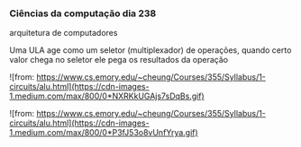 




### Ciências da computação dia 238

arquitetura de computadores

Uma ULA age como um seletor (multiplexador) de operações, quando certo
valor chega no seletor ele pega os resultados da operação

![from: https://www.cs.emory.edu/~cheung/Courses/355/Syllabus/1-circuits/alu.html](https://cdn-images-1.medium.com/max/800/0*NXRKkUGAjs7sDqBs.gif)

![from: https://www.cs.emory.edu/~cheung/Courses/355/Syllabus/1-circuits/alu.html](https://cdn-images-1.medium.com/max/800/0*P3fJ53o8vUnfYrya.gif)


